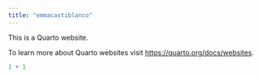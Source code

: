 ```yaml
---
title: "emmacastiblanco"
---
```


This is a Quarto website.

To learn more about Quarto websites visit <https://quarto.org/docs/websites>.

```r
1 + 1
```
